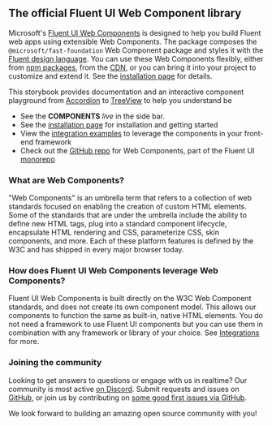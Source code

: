 
<Meta title="Getting Started/Overview" />

## The official Fluent UI Web Component library

Microsoft's [Fluent UI Web Components](https://github.com/microsoft/fluentui/tree/master/packages/web-components) is designed to help you build Fluent web apps using extensible Web Components. The package composes the `@microsoft/fast-foundation` Web Component package and styles it with the [Fluent design language](https://github.com/microsoft/fluentui).
You can use these Web Components flexibly, either from [npm packages](https://www.npmjs.com/package/@fluentui/web-components), from the [CDN](https://unpkg.com/@fluentui/web-components), or you can bring it into your project to customize and extend it. See the [installation page](?path=/docs/getting-started-installation--page) for details.

This storybook provides documentation and an interactive component playground from [Accordion](?path=/docs/components-accordion--accordion) to [TreeView](?path=/docs/components-tree-view--tree-view) to help you understand be

- See the **COMPONENTS** _live_ in the side bar.
- See the [installation page](?path=/docs/getting-started-installation--page) for installation and getting started
- View the [integration examples](?path=/docs/integrations-introduction--page) to leverage the components in your front-end framework
- Check out the [GitHub repo](https://aka.ms/fluentui-web-components) for Web Components, part of the Fluent UI [monorepo](https://github.com/microsoft/fluentui)

### What are Web Components?

"Web Components" is an umbrella term that refers to a collection of web standards focused on enabling the creation of custom HTML elements. Some of the standards that are under the umbrella include the ability to define new HTML tags, plug into a standard component lifecycle, encapsulate HTML rendering and CSS, parameterize CSS, skin components, and more. Each of these platform features is defined by the W3C and has shipped in every major browser today.

### How does Fluent UI Web Components leverage Web Components?

Fluent UI Web Components is built directly on the W3C Web Component standards, and does not create its own component model. This allows our components to function the same as built-in, native HTML elements. You do not need a framework to use Fluent UI components but you can use them in combination with any framework or library of your choice. See [Integrations](?path=/docs/integrations-introduction--page) for more.

### Joining the community

Looking to get answers to questions or engage with us in realtime? Our community is most active [on Discord](https://discord.gg/FcSNfg4). Submit requests and issues on [GitHub](https://github.com/Microsoft/fast/issues/new/choose), or join us by contributing on [some good first issues via GitHub](https://github.com/Microsoft/fast/labels/community:good-first-issue).

We look forward to building an amazing open source community with you!
